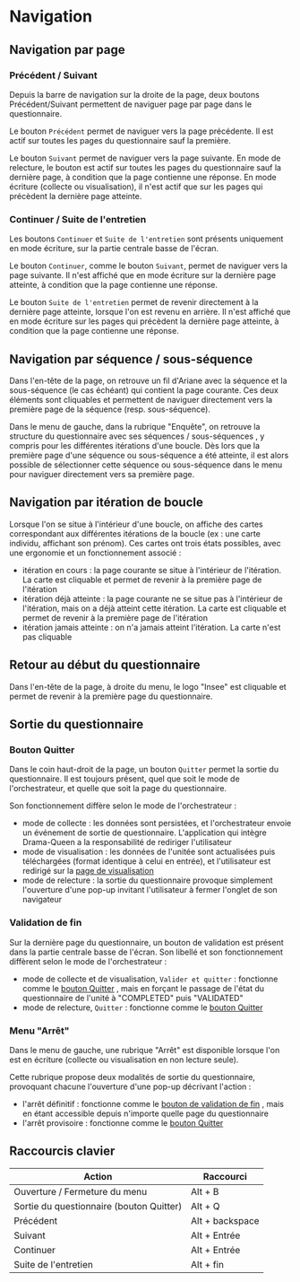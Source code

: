 # Navigation

## Navigation par page

### Précédent / Suivant

Depuis la barre de navigation sur la droite de la page, deux boutons Précédent/Suivant permettent de naviguer page par page dans le questionnaire.

Le bouton `Précédent` permet de naviguer vers la page précédente.
Il est actif sur toutes les pages du questionnaire sauf la première.

Le bouton `Suivant` permet de naviguer vers la page suivante.
En mode de relecture, le bouton est actif sur toutes les pages du questionnaire sauf la dernière page, à condition que la page contienne une réponse. En mode écriture (collecte ou visualisation), il n'est actif que sur les pages qui précèdent la dernière page atteinte.

### Continuer / Suite de l'entretien

Les boutons `Continuer` et `Suite de l'entretien` sont présents uniquement en mode écriture, sur la partie centrale basse de l'écran.

Le bouton `Continuer`, comme le bouton `Suivant`, permet de naviguer vers la page suivante.
Il n'est affiché que en mode écriture sur la dernière page atteinte, à condition que la page contienne une réponse.

Le bouton `Suite de l'entretien` permet de revenir directement à la dernière page atteinte, lorsque l'on est revenu en arrière.
Il n'est affiché que en mode écriture sur les pages qui précèdent la dernière page atteinte, à condition que la page contienne une réponse.

## Navigation par séquence / sous-séquence

Dans l'en-tête de la page, on retrouve un fil d'Ariane avec la séquence et la sous-séquence (le cas échéant) qui contient la page courante.
Ces deux éléments sont cliquables et permettent de naviguer directement vers la première page de la séquence (resp. sous-séquence).

Dans le menu de gauche, dans la rubrique "Enquête", on retrouve la structure du questionnaire avec ses séquences / sous-séquences , y compris pour les différentes itérations d'une boucle.
Dès lors que la première page d'une séquence ou sous-séquence a été atteinte, il est alors possible de sélectionner cette séquence ou sous-séquence dans le menu pour naviguer directement vers sa première page.

## Navigation par itération de boucle

Lorsque l'on se situe à l'intérieur d'une boucle, on affiche des cartes correspondant aux différentes itérations de la boucle (ex : une carte individu, affichant son prénom).
Ces cartes ont trois états possibles, avec une ergonomie et un fonctionnement associé :

- itération en cours : la page courante se situe à l'intérieur de l'itération. La carte est cliquable et permet de revenir à la première page de l'itération
- itération déjà atteinte : la page courante ne se situe pas à l'intérieur de l'itération, mais on a déjà atteint cette itération. La carte est cliquable et permet de revenir à la première page de l'itération
- itération jamais atteinte : on n'a jamais atteint l'itération. La carte n'est pas cliquable

## Retour au début du questionnaire

Dans l'en-tête de la page, à droite du menu, le logo "Insee" est cliquable et permet de revenir à la première page du questionnaire.

## Sortie du questionnaire

### Bouton Quitter

Dans le coin haut-droit de la page, un bouton `Quitter` permet la sortie du questionnaire.
Il est toujours présent, quel que soit le mode de l'orchestrateur, et quelle que soit la page du questionnaire.

Son fonctionnement diffère selon le mode de l'orchestrateur :

- mode de collecte : les données sont persistées, et l'orchestrateur envoie un événement de sortie de questionnaire. L'application qui intègre Drama-Queen a la responsabilité de rediriger l'utilisateur
- mode de visualisation : les données de l'unitée sont actualisées puis téléchargées (format identique à celui en entrée), et l'utilisateur est redirigé sur la [page de visualisation](../visualize.mdx)
- mode de relecture : la sortie du questionnaire provoque simplement l'ouverture d'une pop-up invitant l'utilisateur à fermer l'onglet de son navigateur

### Validation de fin

Sur la dernière page du questionnaire, un bouton de validation est présent dans la partie centrale basse de l'écran. Son libellé et son fonctionnement diffèrent selon le mode de l'orchestrateur :

- mode de collecte et de visualisation, `Valider et quitter` : fonctionne comme le [bouton Quitter](#bouton-quitter) , mais en forçant le passage de l'état du questionnaire de l'unité à "COMPLETED" puis "VALIDATED"
- mode de relecture, `Quitter` : fonctionne comme le [bouton Quitter](#bouton-quitter)

### Menu "Arrêt"

Dans le menu de gauche, une rubrique "Arrêt" est disponible lorsque l'on est en écriture (collecte ou visualisation en non lecture seule).

Cette rubrique propose deux modalités de sortie du questionnaire, provoquant chacune l'ouverture d'une pop-up décrivant l'action :

- l'arrêt définitif : fonctionne comme le [bouton de validation de fin](#validation-de-fin) , mais en étant accessible depuis n'importe quelle page du questionnaire
- l'arrêt provisoire : fonctionne comme le [bouton Quitter](#bouton-quitter)

## Raccourcis clavier

| Action                                   | Raccourci       |
| ---------------------------------------- | --------------- |
| Ouverture / Fermeture du menu            | Alt + B         |
| Sortie du questionnaire (bouton Quitter) | Alt + Q         |
| Précédent                                | Alt + backspace |
| Suivant                                  | Alt + Entrée    |
| Continuer                                | Alt + Entrée    |
| Suite de l'entretien                     | Alt + fin       |
